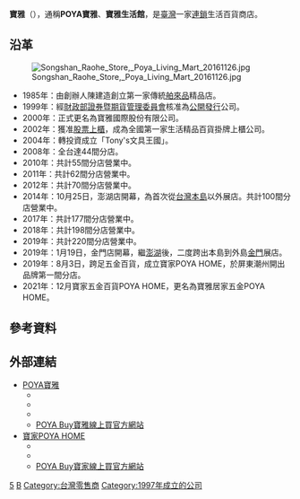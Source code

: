 {{onesource|time=2018-12-26}}
{{Infobox Company
| company_name = 寶雅國際股份有限公司
| company_name_en = Poya International Co., Ltd.
| company_logo = [[File:POYA_logo.jpg|190px]]<br>[[File:TTV_KEA-1370_and_Poya_Living_Mart_20220410.jpg|250px]]
| company_type = [[上櫃公司|上櫃公司]]
| trading_name = POYA寶雅
| company_slogan = 為你打造精采生活<br/>Make Life Amazing.(2019年－)
| traded_as = {{otc|5904}}
| local_code_name = TW
| local_code = 97151664
| foundation = 1985年成立<br/>1997年3月12日公司上市（{{age in years and days|1997|3|12|age=no}}）
| location = {{ROC-TW}}<br/>[[臺南市|臺南市]][[中西區_(台灣)|中西區]]民族路三段74號
| locations = 寶雅 : 309<ref>[https://www.poya.com.tw/store 門市查詢].POYA寶雅</ref><br>寶雅居家 : 37<ref>[https://www.poyahome.com.tw/store 門市查詢].寶家POYA HOME</ref>
| key_people = [[董事長|董事長]]：陳建造<br>[[總經理|總經理]]：陳宗成
| founder = 陳建造
| area_served = [[台灣|台灣]]
| industry = 生活日常用品零售業
| products = [[歐洲|歐]]、[[美國|美]]、[[日本|日]]、[[韓國|韓]]流行彩妝<br>品牌[[化妝品|化妝品]]<br>[[內衣|內衣]]專櫃<br>醫學美容<br>日韓熱銷商品<br>開架式美妝<br>美材用品<br>進口流行皮件<br>飾品<br>日韓當季休閒[[食品|食品]]<br>日本少女襪<br>生活雜貨<br>家庭五金
| capital = [[新台幣|新台幣]]976,850,310元
| revenue = {{increase}}[[新台幣|新台幣]]175億元<small>（2020年）</small>
| assets = {{increase}}[[新台幣|新台幣]]231.77億元<small>（2020年）</small>
| operating_income = {{increase}}[[新台幣|新台幣]]27.38億元<small>（2020年）</small>
| net_income = {{increase}}[[新台幣|新台幣]]21.1億元<small>（2020年）</small>
| num_employees = 4000人
| accounting_period = 
| parent = 
| subsid = TONY'S文具王國<br>寶雅居家POYA HOME
| homepage = [http://www.poya.com.tw www.poya.com.tw]
| footnotes = 
}}

'''寶雅'''（{{lang-en|POYA}}），通稱'''POYA寶雅'''、'''寶雅生活館'''，是[[臺灣|臺灣]]一家[[連鎖店|連鎖]]生活百貨商店。

== 沿革 ==
[[File:Songshan_Raohe_Store,_Poya_Living_Mart_20161126.jpg|thumb]]
*1985年：由創辦人陳建造創立第一家傳統[[舶來品|舶來品]]精品店。 
*1999年：經[[財政部證券暨期貨管理委員會|財政部證券暨期貨管理委員會]]核准為[[公開發行|公開發行]]公司。
*2000年：正式更名為寶雅國際股份有限公司。
*2002年：獲准[[股票上櫃|股票上櫃]]，成為全國第一家生活精品百貨掛牌上櫃公司。
*2004年：轉投資成立「Tony's文具王國」。
*2008年：全台達44間分店。
*2010年：共計55間分店營業中。
*2011年：共計62間分店營業中。
*2012年：共計70間分店營業中。
*2014年：10月25日，澎湖店開幕，為首次從[[台灣本島|台灣本島]]以外展店。共計100間分店營業中。
*2017年：共計177間分店營業中。
*2018年：共計198間分店營業中。
*2019年：共計220間分店營業中。
*2019年：1月19日，金門店開幕，繼[[澎湖|澎湖]]後，二度跨出本島到外島[[金門|金門]]展店。
*2019年：8月3日，跨足五金百貨，成立寶家POYA HOME，於屏東潮州開出品牌第一間分店。
*2021年：12月寶家五金百貨POYA HOME，更名為寶雅居家五金POYA HOME。

== 參考資料 ==
{{reflist}}

== 外部連結 ==
{{commonscat|Poya Living Mart}}
*[http://www.poya.com.tw/ POYA寶雅] {{Wayback|url=http://www.poya.com.tw/ |date=20210203115122 }}{{zh}}
**{{facebook|poyahouse|寶雅}}{{zh}}
**{{youtube|channel=UCVLisV0OPqm96gLG4JVcZLg|寶雅}}{{zh}}
**{{instagram|poyahouse|寶雅}}{{zh}}
**[https://www.poyabuy.com.tw/ POYA Buy寶雅線上買官方網站] {{Wayback|url=https://www.poyabuy.com.tw/ |date=20210730005749 }}
*[http://www.poyahome.com.tw/ 寶家POYA HOME] {{Wayback|url=http://www.poyahome.com.tw/ |date=20210516035118 }}{{zh}}
**{{facebook|poyahome|寶家}}{{zh}}
**{{youtube|channel=UCiQM3V5FuMt8IP8m_NLrpuQ|寶家}}{{zh}}
**[https://www.poyahomebuy.com.tw/ POYA Buy寶家線上買官方網站] 

{{Taiwan Professional shops}}

[[Category:中華民國證券櫃檯買賣中心上櫃公司|5]]
[[Category:總部位於台南市的工商業機構|B]]
[[Category:台灣零售商|Category:台灣零售商]]
[[Category:1997年成立的公司|Category:1997年成立的公司]]